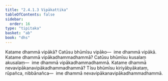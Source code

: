 ```yaml
---
title: "2.4.1.3 Vipākattika"
tableOfContents: false
sidebar:
  order: 16
type: "tipitaka"
basket: "ab"
book: "dhs"
---
```



<DynamicBreadcrumb />

<Division number="1390" book="dhs" bookNo="29" page="267">

<Paragraph number="2096" book="dhs">
Katame dhammā vipākā? Catūsu bhūmīsu vipāko—  ime dhammā vipākā.
</Paragraph>

</Division>
<Division number="1391" book="dhs" bookNo="29" page="267">

<Paragraph number="2097" book="dhs">
Katame dhammā vipākadhammadhammā? Catūsu bhūmīsu kusalaṃ akusalaṃ—  ime dhammā vipākadhammadhammā.
</Paragraph>

</Division>
<Division number="1392" book="dhs" bookNo="29" page="267">

<Paragraph number="2098" book="dhs">
Katame dhammā nevavipākanavipākadhammadhammā? Tīsu bhūmīsu kiriyābyākataṃ, rūpañca, nibbānañca—  ime dhammā nevavipākanavipākadhammadhammā.
</Paragraph>
</Division>